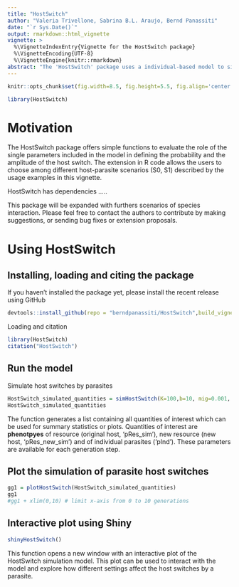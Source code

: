 ```yaml
---
title: "HostSwitch"
author: "Valeria Trivellone, Sabrina B.L. Araujo, Bernd Panassiti"
date: "`r Sys.Date()`"
output: rmarkdown::html_vignette
vignette: >
  %\VignetteIndexEntry{Vignette for the HostSwitch package}
  %\VignetteEncoding{UTF-8}
  %\VignetteEngine{knitr::rmarkdown}
abstract: "The 'HostSwitch' package uses a individual-based model to simulate the parasite's successful invasion and survival on a new host. As a consequence of such colonization, the parasite acquiring a new host adapts to a different resource which becomes an actual host. Recently, Araujo et al. (2015) introduced a mathematical model that evaluates the host switch of a parasite. The authors conceived the initial model to test the ...Here, we introduce the R package, HostSwitch which formalizes and extends the original model built on Fortran provided by Araujo et al. (2015). We describe the areas of application to increase the utility of the present simulation of the host switch under the ecological fitting hypotheses. Understanding Host-Switching by Ecological Fitting [https://doi.org/10.1371/journal.pone.0139225](https://doi.org/10.1371/journal.pone.0139225). The package provides an R-friendly and modified version of this model which can be applied to different host-parasite scenarios. \n \n \n"
---
```


```r
knitr::opts_chunk$set(fig.width=8.5, fig.height=5.5, fig.align='center', warning=FALSE, message=FALSE, cache = T)
```

```r
library(HostSwitch)
```

# Motivation 
The HostSwitch package offers simple functions to evaluate the role of the single parameters included in the model in defining the probability and the amplitude of the host switch. The extension in R code allows the users to choose among different host-parasite scenarios (S0, S1) described by the usage examples in this vignette.

HostSwitch has dependencies .....

This package will be expanded with furthers scenarios of species interaction. Please feel free to contact the authors to contribute by making suggestions, or sending bug fixes or extension proposals. 


# Using HostSwitch

## Installing, loading and citing the package

If you haven't installed the package yet, please install the recent release using GitHub

```r
devtools::install_github(repo = "berndpanassiti/HostSwitch",build_vignettes = TRUE)
```

Loading and citation

```r
library(HostSwitch)
citation("HostSwitch")
```


## Run the model
Simulate host switches by parasites
```r
HostSwitch_simulated_quantities = simHostSwitch(K=100,b=10, mig=0.001, sdm=0.2, sigma=1, pRes_min=1, pRes_max=10, n_generation=200)
HostSwitch_simulated_quantities
```

The function generates a list containing all quantities of interest which can be used for summary statistics or plots. Quantities of interest are **phenotpyes** of resource (original host, 'pRes_sim'), new resource (new host, 'pRes_new_sim') and of individual parasites ('pInd'). These parameters are available for each generation step.


## Plot the simulation of parasite host switches
```r
gg1 = plotHostSwitch(HostSwitch_simulated_quantities)
gg1
#gg1 + xlim(0,10) # limit x-axis from 0 to 10 generations
```


## Interactive plot using Shiny
```r
shinyHostSwitch()
```

This function opens a new window with an interactive plot of the HostSwitch simulation model. This plot can be used to interact with the model and explore how different settings affect the host switches by a parasite.
